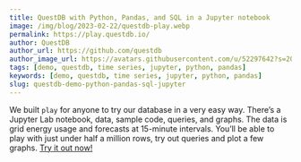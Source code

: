```yaml
---
title: QuestDB with Python, Pandas, and SQL in a Jupyter notebook
image: /img/blog/2023-02-22/questdb-play.webp
permalink: https://play.questdb.io/
author: QuestDB
author_url: https://github.com/questdb
author_image_url: https://avatars.githubusercontent.com/u/52297642?s=200&v=4
tags: [demo, questdb, time series, jupyter, python, pandas]
keywords: [demo, questdb, time series, jupyter, python, pandas]
slug: questdb-demo-python-pandas-sql-jupyter
---
```


We built `play` for anyone to try our database in a very easy way. There’s a
Jupyter Lab notebook, data, sample code, queries, and graphs. The data is grid
energy usage and forecasts at 15-minute intervals. You’ll be able to play with
just under half a million rows, try out queries and plot a few graphs.
[Try it out now!](https://play.questdb.io/)
